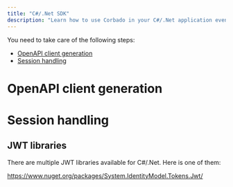 ```yaml
---
title: "C#/.Net SDK"
description: "Learn how to use Corbado in your C#/.Net application even without an official C#/.Net SDK."
---
```



<NoSdkSupportIntro language="C#/.Net"></NoSdkSupportIntro>

You need to take care of the following steps:

- [OpenAPI client generation](#openapi-client-generation)
- [Session handling](#session-handling)

# OpenAPI client generation

<NoSdkOpenapiClientGeneration language="C#/.Net"></NoSdkOpenapiClientGeneration>

# Session handling

<NoSdkSessionHandling language="C#/.Net"></NoSdkSessionHandling>

## JWT libraries

There are multiple JWT libraries available for C#/.Net. Here is one of them:

https://www.nuget.org/packages/System.IdentityModel.Tokens.Jwt/